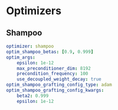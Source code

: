 # Optimizers

## Shampoo

```yaml
optimizer: shampoo
optim_shampoo_betas: [0.9, 0.999]
optim_args:
    epsilon: 1e-12
    max_preconditioner_dim: 8192
    precondition_frequency: 100
    use_decoupled_weight_decay: true
optim_shampoo_grafting_config_type: adam
optim_shampoo_grafting_config_kwargs:
    beta2: 0.999
    epsilon: 1e-12
```
